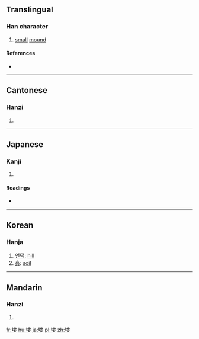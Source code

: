 ==Translingual==

===Han character===
{{Han char|rn=32|rad=土|as=11|sn=14|four=4514<sub>4</sub>|canj=土中中女 (GLLV)|ids=⿰[[土]][[婁]]}}

# [[small]] [[mound]]

====References====
* {{Han ref|kx=0237.110|dkj=05403|dj=0475.180|hdz=10480.040|uh=587F|ud=22655|bh=E15C|bd=57692}}

----

==Cantonese==

===Hanzi===
{{yue-hanzi|jyut=|y=lau5}}

# {{defn|lang=yue|sort=土11}}

----

==Japanese==

===Kanji===
{{ja-kanji|grade=|rs=土11}}

# {{defn|lang=ja|sort=土11}}

====Readings====
* {{ja-readings|on=[[ろう]] (rō), [[る]] (ru)|kun=[[つち]] (tsuchi), [[つか]] (tsuka)}}

----

==Korean==

===Hanja===
{{ko-hanja|hangeul=[[루]], [[누]]|eumhun=|rv=ru, nu|mr=ru, nu|y=lwu, nwu}}

# [[언덕]]: [[hill]]
# [[흙]]: [[soil]]
----

==Mandarin==

===Hanzi===
{{cmn-hanzi|pin=[[lǒu]] ([[lou3]])|wg=lou<sup>3</sup>}}

# {{defn|lang=cmn|sort=土11}}

[[fr:塿]]
[[hu:塿]]
[[ja:塿]]
[[pl:塿]]
[[zh:塿]]